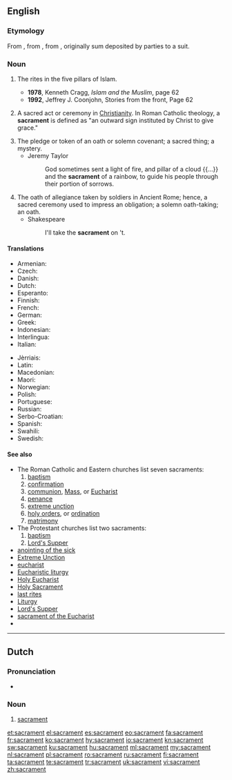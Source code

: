 ==English==

===Etymology===
From {{etyl|EL.|en}} {{term|sacrāmentum||sacrament|lang=la}}, from {{etyl|la|en}} {{term|sacrō||hallow, consecrate|lang=la}}, from {{term|sacer||sacred, holy|lang=la}}, originally sum deposited by parties to a suit.

===Noun===
{{en-noun}}

# {{context|Islam|lang=en}} The rites in the five pillars of Islam.
#* '''1978''', Kenneth Cragg, ''Islam and the Muslim'', page 62
#* '''1992''', Jeffrey J. Coonjohn, Stories from the front, Page 62
# {{context|Christianity|lang=en}} A sacred act or ceremony in [[Christianity]].  In Roman Catholic theology, a '''sacrament''' is defined as "an outward sign instituted by Christ to give grace."
# The pledge or token of an oath or solemn covenant; a sacred thing; a mystery.
#* Jeremy Taylor
#*: God sometimes sent a light of fire, and pillar of a cloud {{...}} and the '''sacrament''' of a rainbow, to guide his people through their portion of sorrows.
# The oath of allegiance taken by soldiers in Ancient Rome; hence, a sacred ceremony used to impress an obligation; a solemn oath-taking; an oath.
#* Shakespeare
#*: I'll take the '''sacrament''' on 't.

====Translations====
{{trans-top|sacred act or ceremony}}
* Armenian: {{t|hy|խորհուրդ}}
* Czech: {{t|cs|svátost|f}}
* Danish: {{t|da|sakramente}}
* Dutch: {{t+|nl|sacrament|n}}
* Esperanto: {{t|eo|sakramento}}
* Finnish: {{t+|fi|sakramentti}}
* French: {{t+|fr|sacrement|m}}
* German: {{t+|de|Sakrament|n}}
* Greek: {{t+|el|μυστήριο|n}}
* Indonesian: {{t+|id|sakramen}}
* Interlingua: {{t|ia|sacramento}}
* Italian: {{t+|it|sacramento|m}}
{{trans-mid}}
* Jèrriais: {{t|roa-jer|sacrément|m}}
* Latin: {{t|la|sacrāmentum|n}}
* Macedonian: {{t|mk|све́та та́јна|f}}
* Maori: {{t|mi|hākarameta}}
* Norwegian: {{t|no|sakrament|n}}
* Polish: {{t+|pl|sakrament|m}}
* Portuguese: {{t+|pt|sacramento|m}}
* Russian: {{t+|ru|та́инство|n}}
* Serbo-Croatian: {{t+|sh|sakrament}}
* Spanish: {{t+|es|sacramento|m}}
* Swahili: {{t+|sw|komunyo}}
* Swedish: {{t+|sv|sakrament|n}}
{{trans-bottom}}

====See also====
* The Roman Catholic and Eastern churches list seven sacraments:
*# [[baptism]]
*# [[confirmation]]
*# [[communion]], [[Mass]], or [[Eucharist]]
*# [[penance]]
*# [[extreme unction]]
*# [[holy orders]], or [[ordination]]
*# [[matrimony]]
* The Protestant churches list two sacraments:
*# [[baptism]]
*# [[Lord's Supper]]
* [[anointing of the sick]]
* [[Extreme Unction]]
* [[eucharist]]
* [[Eucharistic liturgy]]
* [[Holy Eucharist]]
* [[Holy Sacrament]]
* [[last rites]]
* [[Liturgy]]
* [[Lord's Supper]]
* [[sacrament of the Eucharist]]
* {{pedialite}}

----

==Dutch==
{{wikipedia|lang=nl}}

===Pronunciation===
* {{audio|Nl-sacrament.ogg|Audio|lang=nl}}
{{hyphenation|sa|cra|ment|lang=nl}}

===Noun===
{{nl-noun|n|-en|-}}

# {{context|Christianity|lang=nl}} [[#English|sacrament]]

[[et:sacrament]]
[[el:sacrament]]
[[es:sacrament]]
[[eo:sacrament]]
[[fa:sacrament]]
[[fr:sacrament]]
[[ko:sacrament]]
[[hy:sacrament]]
[[io:sacrament]]
[[kn:sacrament]]
[[sw:sacrament]]
[[ku:sacrament]]
[[hu:sacrament]]
[[ml:sacrament]]
[[my:sacrament]]
[[nl:sacrament]]
[[pl:sacrament]]
[[ro:sacrament]]
[[ru:sacrament]]
[[fi:sacrament]]
[[ta:sacrament]]
[[te:sacrament]]
[[tr:sacrament]]
[[uk:sacrament]]
[[vi:sacrament]]
[[zh:sacrament]]